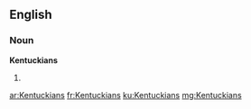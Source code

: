 ==English==

===Noun===
'''Kentuckians'''

# {{plural of|Kentuckian}}

[[ar:Kentuckians]]
[[fr:Kentuckians]]
[[ku:Kentuckians]]
[[mg:Kentuckians]]